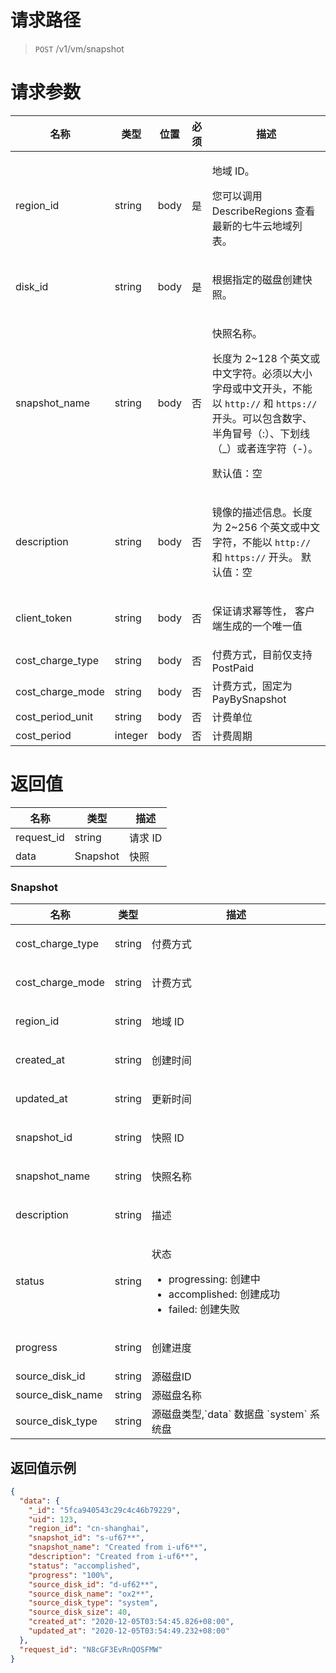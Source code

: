 
<style>.topic-content-wrap .topic-detail table thead th { word-break: keep-all; }</style>


# 请求路径
> `POST` /v1/vm/snapshot


# 请求参数
<table>
  <thead>
    <tr>
      <th>名称</th>
      <th>类型</th>
      <th>位置</th>
      <th>必须</th>
      <th>描述</th>
    </tr>
  </thead>
  <tbody>
    <tr>
      <td>region_id</td>
      <td>string</td>
      <td>body</td>
      <td>是</td>
      <td>
        <p>地域 ID。</p>
        <p>您可以调用 DescribeRegions 查看最新的七牛云地域列表。</p>
      </td>
    </tr>
    <tr>
      <td>disk_id</td>
      <td>string</td>
      <td>body</td>
      <td>是</td>
      <td>
        <p>根据指定的磁盘创建快照。</p>
      </td>
    </tr>
    <tr>
      <td>snapshot_name</td>
      <td>string</td>
      <td>body</td>
      <td>否</td>
      <td>
        <p>快照名称。</p>
        <p>长度为 2~128 个英文或中文字符。必须以大小字母或中文开头，不能以 <code>http://</code> 和 <code>https://</code> 开头。可以包含数字、半角冒号（:）、下划线（_）或者连字符（-）。</p>
        <p>默认值：空</p>
      </td>
    </tr>
    <tr>
      <td>description</td>
      <td>string</td>
      <td>body</td>
      <td>否</td>
      <td>
        <p>镜像的描述信息。长度为 2~256 个英文或中文字符，不能以 <code>http://</code> 和 <code>https://</code> 开头。
          默认值：空</p>
      </td>
    </tr>
    <tr>
      <td>client_token</td>
      <td>string</td>
      <td>body</td>
      <td>否</td>
      <td>
        <p>保证请求幂等性， 客户端生成的一个唯一值</p>
      </td>
    </tr>
    <tr>
      <td>cost_charge_type</td>
      <td>string</td>
      <td>body</td>
      <td>否</td>
      <td>付费方式，目前仅支持 PostPaid</td>
    </tr>
    <tr>
      <td>cost_charge_mode</td>
      <td>string</td>
      <td>body</td>
      <td>否</td>
      <td>计费方式，固定为 PayBySnapshot</td>
    </tr>
    <tr>
      <td>cost_period_unit</td>
      <td>string</td>
      <td>body</td>
      <td>否</td>
      <td>计费单位</td>
    </tr>
    <tr>
      <td>cost_period</td>
      <td>integer</td>
      <td>body</td>
      <td>否</td>
      <td>计费周期</td>
    </tr>
  </tbody>
</table>


# 返回值
名称 | 类型 | 描述 
----- | ----- | -----
request_id | string | 请求 ID
data | Snapshot | 快照


### Snapshot
<table>
  <thead>
    <tr>
      <th>名称</th>
      <th>类型</th>
      <th>描述</th>
    </tr>
  </thead>
  <tbody>
    <tr>
      <td>cost_charge_type</td>
      <td>string</td>
      <td>
        <p>付费方式</p>
      </td>
    </tr>
    <tr>
      <td>cost_charge_mode</td>
      <td>string</td>
      <td>
        <p>计费方式</p>
      </td>
    </tr>
    <tr>
      <td>region_id</td>
      <td>string</td>
      <td>
        <p>地域 ID</p>
      </td>
    </tr>
    <tr>
      <td>created_at</td>
      <td>string</td>
      <td>
        <p>创建时间</p>
      </td>
    </tr>
    <tr>
      <td>updated_at</td>
      <td>string</td>
      <td>
        <p>更新时间</p>
      </td>
    </tr>
    <tr>
      <td>snapshot_id</td>
      <td>string</td>
      <td>
        <p>快照 ID</p>
      </td>
    </tr>
    <tr>
      <td>snapshot_name</td>
      <td>string</td>
      <td>
        <p>快照名称</p>
      </td>
    </tr>
    <tr>
      <td>description</td>
      <td>string</td>
      <td>
        <p>描述</p>
      </td>
    </tr>
    <tr>
      <td>status</td>
      <td>string</td>
      <td>
        <p>状态</p>
        <ul>
        <li>
        progressing: 创建中
        </li>
        <li>
        accomplished: 创建成功
        </li>
        <li>
        failed: 创建失败
        </li>
        </ul>
      </td>
    </tr>
    <tr>
      <td>progress</td>
      <td>string</td>
      <td>
        <p>创建进度</p>
      </td>
    </tr>
    <tr>
      <td>source_disk_id</td>
      <td>string</td>
      <td>
      源磁盘ID
      </td>
    </tr>
    <tr>
      <td>source_disk_name</td>
      <td>string</td>
      <td>
      源磁盘名称
      </td>
    </tr>
    <tr>
      <td>source_disk_type</td>
      <td>string</td>
      <td>
      源磁盘类型,`data` 数据盘 `system` 系统盘
      </td>
    </tr>
  </tbody>
</table>


## 返回值示例
```json
{
  "data": {
    "_id": "5fca940543c29c4c46b79229",
    "uid": 123,
    "region_id": "cn-shanghai",
    "snapshot_id": "s-uf67**",
    "snapshot_name": "Created from i-uf6**",
    "description": "Created from i-uf6**",
    "status": "accomplished",
    "progress": "100%",
    "source_disk_id": "d-uf62**",
    "source_disk_name": "ox2**",
    "source_disk_type": "system",
    "source_disk_size": 40,
    "created_at": "2020-12-05T03:54:45.826+08:00",
    "updated_at": "2020-12-05T03:54:49.232+08:00"
  },
  "request_id": "N8cGF3EvRnQOSFMW"
}
```